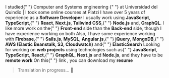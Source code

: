 <TextWithEmoji emoji="📚">
  I studied{" "}
  <Link href="https://www.uniquindio.edu.co/programas/publicaciones/271/ingenieria-de-sistemas-y-computacion">
    Computer and Systems engineering
  </Link>{" "}
  at <Link href="https://www.uniquindio.edu.co">Universidad del Quindío</Link> | I took
  some online courses at <Link href="https://platzi.com/p/diegofrayo/">Platzi</Link>
</TextWithEmoji>
<TextWithEmoji emoji="👨‍💻">
  I have over 5 years of experience as a <strong>Software Developer</strong>
</TextWithEmoji>
<TextWithEmoji emoji="🛠️">
  I usually work using <strong>JavaScript</strong>, <strong>TypeScript</strong>,{" "}
  <strong>React</strong>, <strong>Next.js</strong>, <strong>Tailwind CSS</strong>,{" "}
  <strong>Node.js</strong> and, <strong>GraphQL</strong>. I like more work on the{" "}
  <strong>Front-end</strong> side than the <strong>Back-end</strong> side, though I have
  experience working on both
</TextWithEmoji>
<TextWithEmoji emoji="🤓">
  Also, I have some experience working with <strong>Firebase</strong>,{" "}
  <strong>Sails.js</strong>, <strong>MySQL</strong>, <strong>Angular.js</strong>,{" "}
  <strong>jQuery</strong>, <strong>MongoDB</strong>,{" "}
  <strong>AWS (Elastic Beanstalk, S3, Cloudwatch)</strong> and{" "}
  <strong>ElasticSearch</strong>
</TextWithEmoji>
<TextWithEmoji emoji="🔍">
  Looking for working on <strong>web projects</strong> using technologies such as{" "}
  <strong>JavaScript</strong>, <strong>TypeScript</strong>, <strong>React</strong>,{" "}
  <strong>GraphQL</strong>, <strong>Next.js</strong> and <strong>Node.js</strong>, and
  they have to be <strong>remote work</strong>
</TextWithEmoji>
<TextWithEmoji emoji="🗒️">
  On this{" "}
  <Link href="https://drive.google.com/file/d/1julNph_rLtDASwn6LPCrz3ZU7BwOqObJ/view?usp=sharing">
    link
  </Link>
  , you can download my <strong>resume</strong>
</TextWithEmoji>

<br />

> Translation in progress... 🚧
